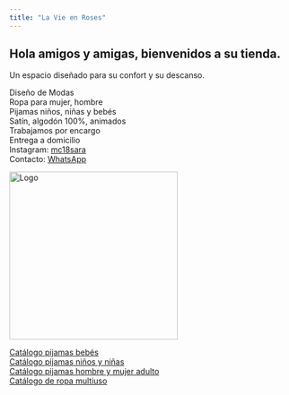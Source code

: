 ---
title: "La Vie en Roses"
---


## Hola amigos y amigas, bienvenidos a su tienda.
Un espacio diseñado para su confort y su descanso.
 
Diseño de Modas\
Ropa para mujer, hombre\
Pijamas niños, niñas y bebés\
Satín, algodón 100%, animados\
Trabajamos por encargo\
Entrega a domicilio\
Instagram: [mc18sara](https://instagram.com/mc18sara?igshid=MDM4ZDc5MmU=)\
Contacto: [WhatsApp](https://wa.me/50684135380?text=Hola%20La%20Vie%20en%20Roses)\

<img src="img/logo.PNG" alt="Logo" width="300" height="">


[Catálogo pijamas bebés](img/Catbebes.pdf)\
[Catálogo pijamas niños y niñas](img/CatNiñosNiñas.pdf)\
[Catálogo pijamas hombre y mujer adulto](img/Catpijamaadulto.pdf)\
[Catálogo de ropa multiuso](img/CatMultiusos.pdf)
